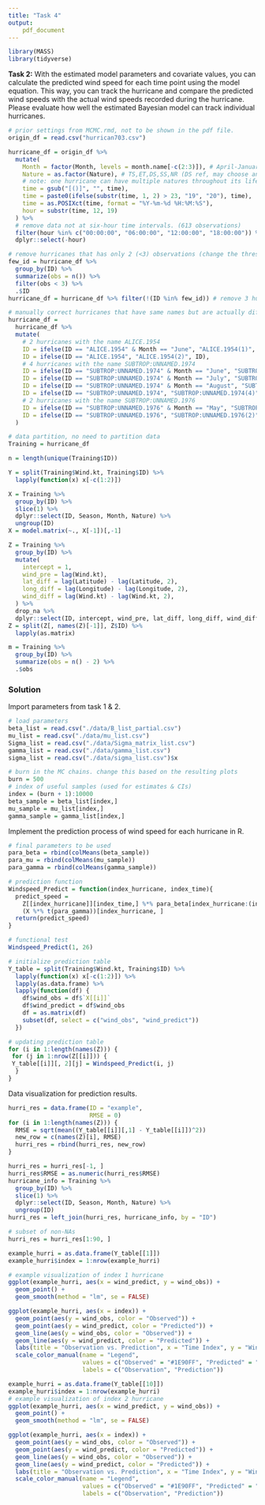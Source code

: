 ```yaml
---
title: "Task 4"
output: 
    pdf_document
---
```


```r
library(MASS)
library(tidyverse)
```

**Task 2:** With the estimated model parameters and covariate values, you can calculate the predicted wind speed for each time point using the model equation. This way, you can track the hurricane and compare the predicted wind speeds with the actual wind speeds recorded during the hurricane. Please evaluate how well the estimated Bayesian model can track individual hurricanes.

```r
# prior settings from MCMC.rmd, not to be shown in the pdf file.
origin_df = read.csv("hurrican703.csv")

hurricane_df = origin_df %>% 
  mutate(
    Month = factor(Month, levels = month.name[-c(2:3)]), # April-January (January ref, may choose another)
    Nature = as.factor(Nature), # TS,ET,DS,SS,NR (DS ref, may choose another)
    # note: one hurricane can have multiple natures throughout its life
    time = gsub("[()]", "", time),
    time = paste0(ifelse(substr(time, 1, 2) > 23, "19", "20"), time),
    time = as.POSIXct(time, format = "%Y-%m-%d %H:%M:%S"),
    hour = substr(time, 12, 19)
  ) %>% 
  # remove data not at six-hour time intervals. (613 observations)
  filter(hour %in% c("00:00:00", "06:00:00", "12:00:00", "18:00:00")) %>% 
  dplyr::select(-hour)

# remove hurricanes that has only 2 (<3) observations (change the threshold if you wish)
few_id = hurricane_df %>% 
  group_by(ID) %>% 
  summarize(obs = n()) %>% 
  filter(obs < 3) %>% 
  .$ID
hurricane_df = hurricane_df %>% filter(!(ID %in% few_id)) # remove 3 hurricanes

# manually correct hurricanes that have same names but are actually different
hurricane_df = 
  hurricane_df %>% 
  mutate(
    # 2 hurricanes with the name ALICE.1954
    ID = ifelse(ID == "ALICE.1954" & Month == "June", "ALICE.1954(1)", ID),
    ID = ifelse(ID == "ALICE.1954", "ALICE.1954(2)", ID),
    # 4 hurricanes with the name SUBTROP:UNNAMED.1974
    ID = ifelse(ID == "SUBTROP:UNNAMED.1974" & Month == "June", "SUBTROP:UNNAMED.1974(1)", ID),
    ID = ifelse(ID == "SUBTROP:UNNAMED.1974" & Month == "July", "SUBTROP:UNNAMED.1974(2)", ID),
    ID = ifelse(ID == "SUBTROP:UNNAMED.1974" & Month == "August", "SUBTROP:UNNAMED.1974(3)", ID),
    ID = ifelse(ID == "SUBTROP:UNNAMED.1974", "SUBTROP:UNNAMED.1974(4)", ID),
    # 2 hurricanes with the name SUBTROP:UNNAMED.1976
    ID = ifelse(ID == "SUBTROP:UNNAMED.1976" & Month == "May", "SUBTROP:UNNAMED.1976(1)", ID),
    ID = ifelse(ID == "SUBTROP:UNNAMED.1976", "SUBTROP:UNNAMED.1976(2)", ID)
  )

# data partition, no need to partition data
Training = hurricane_df

n = length(unique(Training$ID))

Y = split(Training$Wind.kt, Training$ID) %>% 
  lapply(function(x) x[-c(1:2)])

X = Training %>% 
  group_by(ID) %>% 
  slice(1) %>% 
  dplyr::select(ID, Season, Month, Nature) %>% 
  ungroup(ID)
X = model.matrix(~., X[-1])[,-1]

Z = Training %>% 
  group_by(ID) %>% 
  mutate(
    intercept = 1,
    wind_pre = lag(Wind.kt),
    lat_diff = lag(Latitude) - lag(Latitude, 2),
    long_diff = lag(Longitude) - lag(Longitude, 2),
    wind_diff = lag(Wind.kt) - lag(Wind.kt, 2),
  ) %>% 
  drop_na %>% 
  dplyr::select(ID, intercept, wind_pre, lat_diff, long_diff, wind_diff)
Z = split(Z[, names(Z)[-1]], Z$ID) %>% 
  lapply(as.matrix)

m = Training %>% 
  group_by(ID) %>% 
  summarize(obs = n() - 2) %>% 
  .$obs
```

### Solution

Import parameters from task 1 & 2.
```r
# load parameters
beta_list = read.csv("./data/B_list_partial.csv")
mu_list = read.csv("./data/mu_list.csv")
Sigma_list = read.csv("./data/Sigma_matrix_list.csv")
gamma_list = read.csv("./data/gamma_list.csv")
sigma_list = read.csv("./data/sigma_list.csv")$x

# burn in the MC chains. change this based on the resulting plots
burn = 500 
# index of useful samples (used for estimates & CIs)
index = (burn + 1):10000
beta_sample = beta_list[index,]
mu_sample = mu_list[index,]
gamma_sample = gamma_list[index,]
```

Implement the prediction process of wind speed for each hurricane in R.
```r
# final parameters to be used
para_beta = rbind(colMeans(beta_sample))
para_mu = rbind(colMeans(mu_sample))
para_gamma = rbind(colMeans(gamma_sample))

# prediction function
Windspeed_Predict = function(index_hurricane, index_time){
  predict_speed = 
    Z[[index_hurricane]][index_time,] %*% para_beta[index_hurricane:(index_hurricane + 4)] + 
    (X %*% t(para_gamma))[index_hurricane, ]
  return(predict_speed)
}

# functional test
Windspeed_Predict(1, 26)

# initialize prediction table
Y_table = split(Training$Wind.kt, Training$ID) %>% 
  lapply(function(x) x[-c(1:2)]) %>%
  lapply(as.data.frame) %>%
  lapply(function(df) {
    df$wind_obs = df$`X[[i]]`
    df$wind_predict = df$wind_obs
    df = as.matrix(df)
    subset(df, select = c("wind_obs", "wind_predict"))
  })

# updating prediction table
for (i in 1:length(names(Z))) {
 for (j in 1:nrow(Z[[i]])) {
 Y_table[[i]][, 2][j] = Windspeed_Predict(i, j)
  } 
}
```

Data visualization for prediction results.
```r
hurri_res = data.frame(ID = "example",
                       RMSE = 0)
for (i in 1:length(names(Z))) {
  RMSE = sqrt(mean((Y_table[[i]][,1] - Y_table[[i]])^2))
  new_row = c(names(Z)[i], RMSE)
  hurri_res = rbind(hurri_res, new_row)
}

hurri_res = hurri_res[-1, ]
hurri_res$RMSE = as.numeric(hurri_res$RMSE)
hurricane_info = Training %>% 
  group_by(ID) %>% 
  slice(1) %>% 
  dplyr::select(ID, Season, Month, Nature) %>% 
  ungroup(ID)
hurri_res = left_join(hurri_res, hurricane_info, by = "ID")

# subset of non-NAs
hurri_res = hurri_res[1:90, ]

example_hurri = as.data.frame(Y_table[[1]])
example_hurri$index = 1:nrow(example_hurri)

# example visualization of index 1 hurricane
ggplot(example_hurri, aes(x = wind_predict, y = wind_obs)) + 
  geom_point() + 
  geom_smooth(method = "lm", se = FALSE)

ggplot(example_hurri, aes(x = index)) +
  geom_point(aes(y = wind_obs, color = "Observed")) +
  geom_point(aes(y = wind_predict, color = "Predicted")) +
  geom_line(aes(y = wind_obs, color = "Observed")) +
  geom_line(aes(y = wind_predict, color = "Predicted")) +
  labs(title = "Observation vs. Prediction", x = "Time Index", y = "Wind Speed") +
  scale_color_manual(name = "Legend",
                     values = c("Observed" = "#1E90FF", "Predicted" = "orange"),
                     labels = c("Observation", "Prediction"))

example_hurri = as.data.frame(Y_table[[10]])
example_hurri$index = 1:nrow(example_hurri)
# example visualization of index 2 hurricane
ggplot(example_hurri, aes(x = wind_predict, y = wind_obs)) + 
  geom_point() + 
  geom_smooth(method = "lm", se = FALSE)

ggplot(example_hurri, aes(x = index)) +
  geom_point(aes(y = wind_obs, color = "Observed")) +
  geom_point(aes(y = wind_predict, color = "Predicted")) +
  geom_line(aes(y = wind_obs, color = "Observed")) +
  geom_line(aes(y = wind_predict, color = "Predicted")) +
  labs(title = "Observation vs. Prediction", x = "Time Index", y = "Wind Speed") +
  scale_color_manual(name = "Legend",
                     values = c("Observed" = "#1E90FF", "Predicted" = "orange"),
                     labels = c("Observation", "Prediction"))
```

